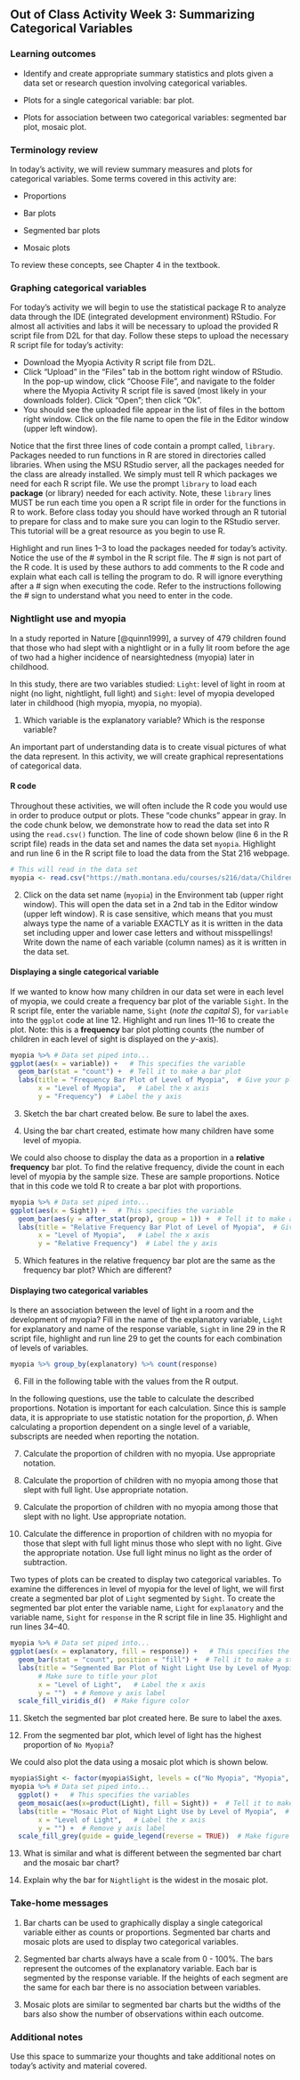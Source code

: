 ## Out of Class Activity Week 3:  Summarizing Categorical Variables


\setstretch{1}

### Learning outcomes

* Identify and create appropriate summary statistics and plots given a data set or research question involving categorical variables.
  
* Plots for a single categorical variable: bar plot.

* Plots for association between two categorical variables:
  segmented bar plot, mosaic plot.
  
### Terminology review

In today's activity, we will review summary measures and plots for categorical variables.  Some terms covered in this activity are:

* Proportions 

* Bar plots

* Segmented bar plots

* Mosaic plots

To review these concepts, see Chapter 4 in the textbook.  

### Graphing categorical variables

For today's activity we will begin to use the statistical package R to analyze data through the IDE (integrated development environment) RStudio.  For almost all activities and labs it will be necessary to upload the provided R script file from D2L for that day.  Follow these steps to upload the necessary R script file for today's activity: 

* Download the Myopia Activity R script file from D2L.
* Click "Upload" in the "Files" tab in the bottom right window of RStudio. In the pop-up window, click "Choose File", and navigate to the folder where the Myopia Activity R script file is saved (most likely in your downloads folder). Click "Open"; then click "Ok". 
* You should see the uploaded file appear in the list of files in the bottom right window. Click on the file name to open the file in the Editor window (upper left window).

Notice that the first three lines of code contain a prompt called, `library`.  Packages needed to run functions in R are stored in directories called libraries.  When using the MSU RStudio server, all the packages needed for the class are already installed.  We simply must tell R which packages we need for each R script file.  We use the prompt `library` to load each **package** (or library) needed for each activity. Note, these `library` lines MUST be run each time you open a R script file in order for the functions in R to work. Before class today you should have worked through an R tutorial to prepare for class and to make sure you can login to the RStudio server.  This tutorial will be a great resource as you begin to use R.

Highlight and run lines 1--3 to load the packages needed for today's activity. Notice the use of the \# symbol in the R script file.  The \# sign is not part of the R code. It is used by these authors to add comments to the R code and explain what each call is telling the program to do.
R will ignore everything after a \# sign when executing the code. Refer to the instructions following the \# sign to understand what you need to enter in the code.

### Nightlight use and myopia {-}

In a study reported in Nature [@quinn1999], a survey of 479 children found that those who had slept with a nightlight or in a fully lit room before the age of two had a higher incidence of nearsightedness (myopia) later in childhood.

In this study, there are two variables studied: `Light`: level of light in room at night (no light, nightlight, full light) and `Sight`: level of myopia developed later in childhood (high myopia, myopia, no myopia).  

1. Which variable is the explanatory variable? Which is the response variable?

\vspace{0.8in}

An important part of understanding data is to create visual pictures of what the data represent.  In this activity, we will create graphical representations of categorical data.  

#### R code {-}

Throughout these activities, we will often include the R code you would use in order to produce output or plots. These "code chunks" appear in gray. In the code chunk below, we demonstrate how to read the data set into R using the `read.csv()` function.  The line of code shown below (line 6 in the R script file) reads in the data set and names the data set `myopia`.  Highlight and run line 6 in the R script file to load the data from the Stat 216 webpage.

```r
# This will read in the data set
myopia <- read.csv("https://math.montana.edu/courses/s216/data/ChildrenLightSight.csv") 
```

2.  Click on the data set name (`myopia`) in the Environment tab (upper right window).  This will open the data set in a 2nd tab in the Editor window (upper left window).  R is case sensitive, which means that you must always type the name of a variable EXACTLY as it is written in the data set including upper and lower case letters and without misspellings!  Write down the name of each variable (column names) as it is written in the data set.  

\vspace{0.3in}

#### Displaying a single categorical variable {-}

If we wanted to know how many children in our data set were in each level of myopia, we could create a frequency bar plot of the variable `Sight`.  In the R script file, enter the variable name, `Sight` (*note the capital S*), for `variable` into the `ggplot` code at line 12.  Highlight and run lines 11--16 to create the plot.   Note: this is a **frequency** bar plot plotting counts (the number of children in each level of sight is displayed on the $y$-axis).  

```r
myopia %>% # Data set piped into...
ggplot(aes(x = variable)) +   # This specifies the variable
  geom_bar(stat = "count") +  # Tell it to make a bar plot
  labs(title = "Frequency Bar Plot of Level of Myopia",  # Give your plot a title
       x = "Level of Myopia",   # Label the x axis
       y = "Frequency")  # Label the y axis
```

3. Sketch the bar chart created below.  Be sure to label the axes.

\vspace{2in}

4. Using the bar chart created, estimate how many children have some level of myopia.

\vspace{0.2in}

We could also choose to display the data as a proportion in a **relative frequency** bar plot. To find the relative frequency, divide the count in each level of myopia by the sample size.  These are sample proportions. Notice that in this code we told R to create a bar plot with proportions.  

```r
myopia %>% # Data set piped into...
ggplot(aes(x = Sight)) +   # This specifies the variable
  geom_bar(aes(y = after_stat(prop), group = 1)) +  # Tell it to make a bar plot with proportions
  labs(title = "Relative Frequency Bar Plot of Level of Myopia",  # Give your plot a title
       x = "Level of Myopia",   # Label the x axis
       y = "Relative Frequency")  # Label the y axis

```

5.  Which features in the relative frequency bar plot are the same as the frequency bar plot?  Which are different?

\newpage

#### Displaying two categorical variables {-}

Is there an association between the level of light in a room and the development of myopia?  Fill in the name of the explanatory variable, `Light` for explanatory and name of the response variable, `Sight` in line 29 in the R script file, highlight and run line 29 to get the counts for each combination of levels of variables. 

```r
myopia %>% group_by(explanatory) %>% count(response)
```

6.  Fill in the following table with the values from the R output.

\begin{center}
\begingroup
\setlength{\tabcolsep}{14pt} % Default value: 6pt
\renewcommand{\arraystretch}{2} % Default value: 1
\begin{tabular}{|c|c|c|c|c|}
\hline
 & \multicolumn{3}{|c|}{\textbf{Light Level}} & \\ \hline
\textbf{Myopia Level} & Full Light & Nightlight & No Light & Total \\ \hline
 High Myopia & & & & \\ \hline
 Myopia & & & & \\ \hline
 No Myopia & & & & \\ \hline
 Total & & & & \\ \hline  
\end{tabular}
\endgroup
\end{center}

In the following questions, use the table to calculate the described proportions.  Notation is important for each calculation. Since this is sample data, it is appropriate to use statistic notation for the proportion, $\hat{p}$. When calculating a proportion dependent on a single level of a variable, subscripts are needed when reporting the notation.

7.  Calculate the proportion of children with no myopia. Use appropriate notation.
\vspace{0.3in}

8.  Calculate the proportion of children with no myopia among those that slept with full light. Use appropriate notation.
\vspace{0.3in}

9.  Calculate the proportion of children with no myopia among those that slept with no light. Use appropriate notation.
\vspace{0.3in}

10.  Calculate the difference in proportion of children with no myopia for those that slept with full light minus those who slept with no light. Give the appropriate notation. Use full light minus no light as the order of subtraction.
\vspace{0.3in}

Two types of plots can be created to display two categorical variables.  To examine the differences in level of myopia for the level of light, we will first create a segmented bar plot of `Light` segmented by `Sight`.  To create the segmented bar plot enter the variable name, `Light` for `explanatory` and the variable name, `Sight` for `response` in the R script file in line 35. Highlight and run lines 34--40.

```r
myopia %>% # Data set piped into...
ggplot(aes(x = explanatory, fill = response)) +   # This specifies the variables
  geom_bar(stat = "count", position = "fill") +  # Tell it to make a stacked bar plot
  labs(title = "Segmented Bar Plot of Night Light Use by Level of Myopia",  
       # Make sure to title your plot 
       x = "Level of Light",   # Label the x axis
       y = "")  + # Remove y axis label
  scale_fill_viridis_d()  # Make figure color
```

11. Sketch the segmented bar plot created here. Be sure to label the axes.  

\vspace{2in}

12. From the segmented bar plot, which level of light has the highest proportion of `No Myopia`?

\vspace{0.5in}

We could also plot the data using a mosaic plot which is shown below.  

```r
myopia$Sight <- factor(myopia$Sight, levels = c("No Myopia", "Myopia", "High Myopia"))
myopia %>% # Data set piped into...
  ggplot() +   # This specifies the variables
  geom_mosaic(aes(x=product(Light), fill = Sight)) +  # Tell it to make a mosaic plot
  labs(title = "Mosaic Plot of Night Light Use by Level of Myopia",  # Make sure to title your plot 
       x = "Level of Light",   # Label the x axis
       y = "") +  # Remove y axis label
  scale_fill_grey(guide = guide_legend(reverse = TRUE))  # Make figure color
```

13.  What is similar and what is different between the segmented bar chart and the mosaic bar chart?

\vspace{1in}

14.  Explain why the bar for `Nightlight` is the widest in the mosaic plot.

\vspace{0.8in}


### Take-home messages

1.	Bar charts can be used to graphically display a single categorical variable either as counts or proportions.  Segmented bar charts and mosaic plots are used to display two categorical variables.

2. Segmented bar charts always have a scale from 0 - 100%. The bars represent the outcomes of the explanatory variable. Each bar is segmented by the response variable. If the heights of each segment are the same for each bar there is no association between variables.

3. Mosaic plots are similar to segmented bar charts but the widths of the bars also show the number of observations within each outcome. 


### Additional notes

Use this space to summarize your thoughts and take additional notes on today's activity and material covered.

\newpage

